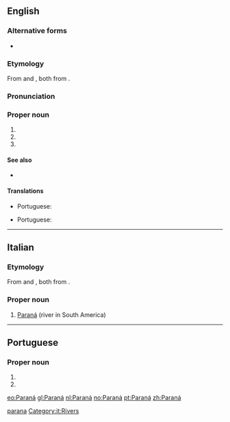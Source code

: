 {{also|paranã}}
==English==

===Alternative forms===
* {{l|en|Parana}}

===Etymology===
From {{etyl|es|en}} {{m|es|Paraná}} and {{etyl|pt|en}} {{m|pt|Paraná}}, both from {{etyl|tpw|en}}.

===Pronunciation===
{{rfp|lang=en}}

===Proper noun===
{{en-proper noun}}

# {{place|en|river|in central and southern|continent/South America}}
# {{place|en|state|macroregion/en:South Region|c/en:Brazil|capital=en:Curitiba}}
# {{place|en|city/provincial capital|province/en:Entre Ríos|c/en:Argentina}}

====See also====
* {{pedialite}}

====Translations====
{{trans-top|river in South America}}
* Portuguese: {{t+|pt|Paraná|m}}
{{trans-mid}}
{{trans-bottom}}

{{trans-top|state in southern Brazil}}
* Portuguese: {{t+|pt|Paraná|m}}
{{trans-mid}}
{{trans-bottom}}

{{trans-top|city in Argentina}}
{{trans-mid}}
{{trans-bottom}}

[[Category:English terms spelled with Á|parana]]

----

==Italian==

===Etymology===
From {{etyl|es|it}} {{m|es|Paraná}} and {{etyl|pt|it}} {{m|pt|Paraná}}, both from {{etyl|tpw|it}}. 

===Proper noun===
{{wikipedia|lang=it}}
{{it-proper noun|m}}

# [[#English|Paraná]] (river in South America) 

[[Category:it:Rivers]]

----

==Portuguese==

===Proper noun===
{{pt-proper noun|m}}

# {{place|pt|river|in central and southern|continent/South America|t1=Paraná|t2=Parana}}
# {{place|pt|state|macroregion/en:South Region|c/en:Brazil|capital=en:Curitiba|t1=Paraná|t2=Parana}}

[[eo:Paraná]]
[[gl:Paraná]]
[[nl:Paraná]]
[[no:Paraná]]
[[pt:Paraná]]
[[zh:Paraná]]